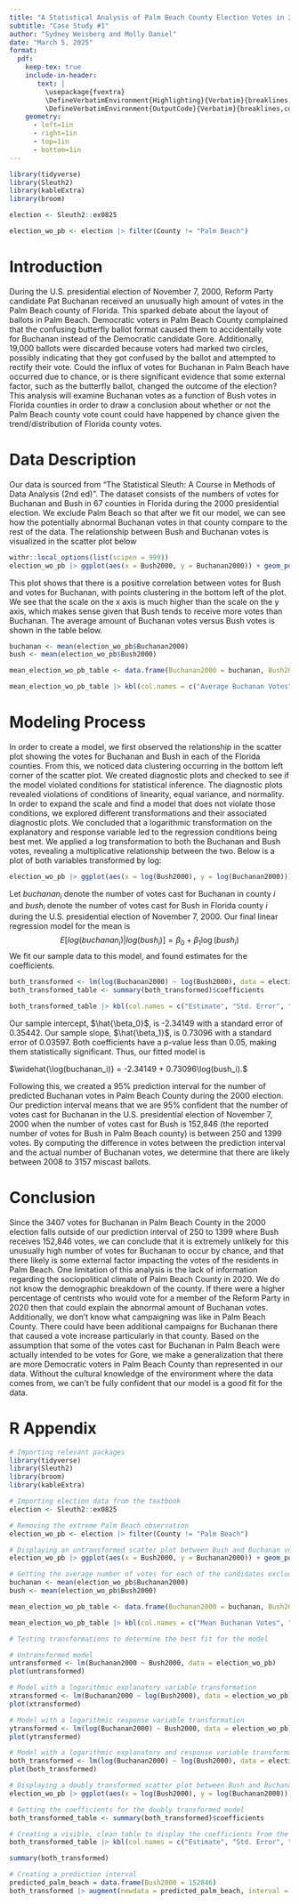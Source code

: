 ```yaml
---
title: "A Statistical Analysis of Palm Beach County Election Votes in 2000"
subtitle: "Case Study #1"
author: "Sydney Weisberg and Molly Daniel"
date: "March 5, 2025"
format: 
  pdf:
    keep-tex: true
    include-in-header: 
       text: |
         \usepackage{fvextra}
         \DefineVerbatimEnvironment{Highlighting}{Verbatim}{breaklines,commandchars=\\\{\}}
         \DefineVerbatimEnvironment{OutputCode}{Verbatim}{breaklines,commandchars=\\\{\}}
    geometry: 
      - left=1in
      - right=1in
      - top=1in
      - bottom=1in
---
```


```r
library(tidyverse)
library(Sleuth2)
library(kableExtra)
library(broom)

election <- Sleuth2::ex0825

election_wo_pb <- election |> filter(County != "Palm Beach")
```

# Introduction

During the U.S. presidential election of November 7, 2000, Reform Party candidate Pat Buchanan received an unusually high amount of votes in the Palm Beach county of Florida. This sparked debate about the layout of ballots in Palm Beach. Democratic voters in Palm Beach County complained that the confusing butterfly ballot format caused them to accidentally vote for Buchanan instead of the Democratic candidate Gore. Additionally, 19,000 ballots were discarded because voters had marked two circles, possibly indicating that they got confused by the ballot and attempted to rectify their vote. Could the influx of votes for Buchanan in Palm Beach have occurred due to chance, or is there significant evidence that some external factor, such as the butterfly ballot, changed the outcome of the election? This analysis will examine Buchanan votes as a function of Bush votes in Florida counties in order to draw a conclusion about whether or not the Palm Beach county vote count could have happened by chance given the trend/distribution of Florida county votes. 

# Data Description

Our data is sourced from "The Statistical Sleuth: A Course in Methods of Data Analysis (2nd ed)". The dataset consists of the numbers of votes for Buchanan and Bush in 67 counties in Florida during the 2000 presidential election. We exclude Palm Beach so that after we fit our model, we can see how the potentially abnormal Buchanan votes in that county compare to the rest of the data. The relationship between Bush and Buchanan votes is visualized in the scatter plot below

```r
withr::local_options(list(scipen = 999))
election_wo_pb |> ggplot(aes(x = Bush2000, y = Buchanan2000)) + geom_point() + ggtitle("Association between votes for Bush and votes for Buchanan.")+ labs(caption = "Relationship between Bush and Buchanan votes without Palm Beach county data") + xlab("Votes for Bush") + ylab("Votes for Buchanan")
```

This plot shows that there is a positive correlation between votes for Bush and votes for Buchanan, with points clustering in the bottom left of the plot. We see that the scale on the x axis is much higher than the scale on the y axis, which makes sense given that Bush tends to receive more votes than Buchanan. The average amount of Buchanan votes versus Bush votes is shown in the table below. 

```r
buchanan <- mean(election_wo_pb$Buchanan2000)
bush <- mean(election_wo_pb$Bush2000)

mean_election_wo_pb_table <- data.frame(Buchanan2000 = buchanan, Bush2000 = bush)

mean_election_wo_pb_table |> kbl(col.names = c("Average Buchanan Votes", "Average Bush Votes"), align = "c", booktabs = T, linesep="", digits = c(2, 2, 2, 4)) |> kable_classic(full_width = F, latex_options = c("HOLD_position"))
```

# Modeling Process

In order to create a model, we first observed the relationship in the scatter plot showing the votes for Buchanan and Bush in each of the Florida counties. From this, we noticed data clustering occurring in the bottom left corner of the scatter plot. We created diagnostic plots and checked to see if the model violated conditions for statistical inference. The diagnostic plots revealed violations of conditions of linearity, equal variance, and normality. In order to expand the scale and find a model that does not violate those conditions, we explored different transformations and their associated diagnostic plots. We concluded that a logarithmic transformation on the explanatory and response variable led to the regression conditions being best met. We applied a log transformation to both the Buchanan and Bush votes, revealing a multiplicative relationship between the two. Below is a plot of both variables transformed by log: 

```r
election_wo_pb |> ggplot(aes(x = log(Bush2000), y = log(Buchanan2000))) + geom_point() + ggtitle("Transformed Bush vs Buchanan Votes") + labs(caption = "Transformed relationship between Bush and Buchanan votes without Palm Beach county data") + xlab("log(Votes for Bush)") + ylab("log(Votes for Buchanan)")
```

Let $buchanan_i$ denote the number of votes cast for Buchanan in county $i$ and $bush_i$ denote the number of votes cast for Bush in Florida county $i$ during the U.S. presidential election of November 7, 2000.
Our final linear regression model for the mean is 
$$E[log(buchanan_i) | log(bush_i)] = \beta_0 + \beta_1\log(bush_i)$$ 
We fit our sample data to this model, and found estimates for the coefficients. 

```r
both_transformed <- lm(log(Buchanan2000) ~ log(Bush2000), data = election_wo_pb)
both_transformed_table <- summary(both_transformed)$coefficients

both_transformed_table |> kbl(col.names = c("Estimate", "Std. Error", "t value", "Pr(>|t|)"), align = "c", booktabs = T, linesep="", digits = c(2, 2, 2, 4)) |> kable_classic(full_width = F, latex_options = c("HOLD_position"))
```

Our sample intercept, $\hat{\beta_0}$, is -2.34149 with a standard error of 0.35442. Our sample slope, $\hat{\beta_1}$, is 0.73096 with a standard error of 0.03597. Both coefficients have a p-value less than 0.05, making them statistically significant. Thus, our fitted model is 

$\widehat{\log(buchanan_i)} = -2.34149 + 0.73096\log(bush_i).$

Following this, we created a 95% prediction interval for the number of predicted Buchanan
votes in Palm Beach County during the 2000 election. Our prediction interval means that we are 95% confident that the number of votes cast for Buchanan in the U.S. presidential election of November 7, 2000 when the number of votes cast for Bush is 152,846 (the reported number of votes for Bush in Palm Beach county) is between 250 and 1399 votes. By computing the difference in votes between the prediction interval and the actual number of Buchanan votes, we determine that there are likely between 2008 to 3157 miscast ballots.

# Conclusion

Since the 3407 votes for Buchanan in Palm Beach County in the 2000 election falls outside of our prediction interval of 250 to 1399 where Bush receives 152,846 votes, we can conclude that it is extremely unlikely for this unusually high number of votes for Buchanan to occur by chance, and that there likely is some external factor impacting the votes of the residents in Palm Beach. One limitation of this analysis is the lack of information regarding the sociopolitical climate of Palm Beach County in 2020. We do not know the demographic breakdown of the county. If there were a higher percentage of centrists who would vote for a member of the Reform Party in 2020 then that could explain the abnormal amount of Buchanan votes. Additionally, we don't know what campaigning was like in Palm Beach County. There could have been additional campaigns for Buchanan there that caused a vote increase particularly in that county. Based on the assumption that some of the votes cast for Buchanan in Palm Beach were actually intended to be votes for Gore, we make a generalization that there are more Democratic voters in Palm Beach County than represented in our data. Without the cultural knowledge of the environment where the data comes from, we can't be fully confident that our model is a good fit for the data. 

# R Appendix

```r
# Importing relevant packages
library(tidyverse)
library(Sleuth2)
library(broom)
library(kableExtra) 

# Importing election data from the textbook
election <- Sleuth2::ex0825

# Removing the extreme Palm Beach observation
election_wo_pb <- election |> filter(County != "Palm Beach")

# Displaying an untransformed scatter plot between Bush and Buchanan votes
election_wo_pb |> ggplot(aes(x = Bush2000, y = Buchanan2000)) + geom_point() + ggtitle("Association between votes for Bush and votes for Buchanan.")+ labs(caption = "Relationship between Bush and Buchanan votes without Palm Beach county data") + xlab("Votes for Bush") + ylab("Votes for Buchanan")

# Getting the average number of votes for each of the candidates excluding Palm Beach
buchanan <- mean(election_wo_pb$Buchanan2000)
bush <- mean(election_wo_pb$Bush2000)

mean_election_wo_pb_table <- data.frame(Buchanan2000 = buchanan, Bush2000 = bush)

mean_election_wo_pb_table |> kbl(col.names = c("Mean Buchanan Votes", "Mean Bush Votes"), align = "c", booktabs = T, linesep="", digits = c(2, 2, 2, 4)) |> kable_classic(full_width = F, latex_options = c("HOLD_position"))

# Testing transformations to determine the best fit for the model

# Untransformed model
untransformed <- lm(Buchanan2000 ~ Bush2000, data = election_wo_pb)
plot(untransformed)

# Model with a logarithmic explanatory variable transformation
xtransformed <- lm(Buchanan2000 ~ log(Bush2000), data = election_wo_pb)
plot(xtransformed)

# Model with a logarithmic response variable transformation
ytransformed <- lm(log(Buchanan2000) ~ Bush2000, data = election_wo_pb)
plot(ytransformed)

# Model with a logarithmic explanatory and response variable transformation
both_transformed <- lm(log(Buchanan2000) ~ log(Bush2000), data = election_wo_pb)
plot(both_transformed)

# Displaying a doubly transformed scatter plot between Bush and Buchanan votes
election_wo_pb |> ggplot(aes(x = log(Bush2000), y = log(Buchanan2000))) + geom_point() + ggtitle("Transformed Bush vs Buchanan Votes") + labs(caption = "Transformed relationship between Bush and Buchanan votes without Palm Beach county data") + xlab("log(Votes for Bush)") + ylab("log(Votes for Buchanan)")

# Getting the coefficients for the doubly transformed model
both_transformed_table <- summary(both_transformed)$coefficients

# Creating a visible, clean table to display the coefficients from the doubly transformed model
both_transformed_table |> kbl(col.names = c("Estimate", "Std. Error", "t value", "Pr(>|t|)"), align = "c", booktabs = T, linesep="", digits = c(2, 2, 2, 4)) |> kable_classic(full_width = F, latex_options = c("HOLD_position"))

summary(both_transformed)

# Creating a prediction interval
predicted_palm_beach = data.frame(Bush2000 = 152846)
both_transformed |> augment(newdata = predicted_palm_beach, interval = "prediction", conf.level = 0.95)
```